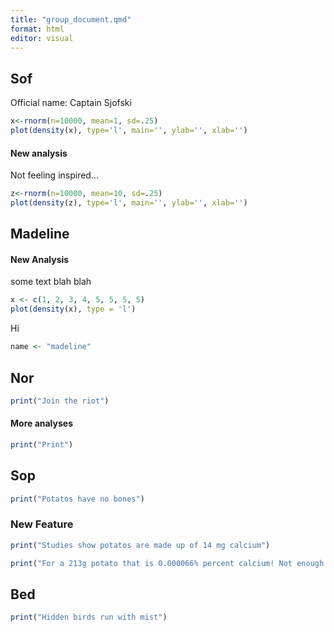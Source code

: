 ```yaml
---
title: "group_document.qmd"
format: html
editor: visual
---
```


## Sof

Official name: Captain Sjofski

```r

x<-rnorm(n=10000, mean=1, sd=.25)
plot(density(x), type='l', main='', ylab='', xlab='')
```

#### New analysis

Not feeling inspired...

```r
z<-rnorm(n=10000, mean=10, sd=.25)
plot(density(z), type='l', main='', ylab='', xlab='')
```

## Madeline

#### New Analysis

some text blah blah

```r

x <- c(1, 2, 3, 4, 5, 5, 5, 5)
plot(density(x), type = 'l')
```

Hi

```r
name <- "madeline"
```

## Nor

```r
print("Join the riot")
```

#### More analyses

```r
print("Print")
```

## Sop

```r
print("Potatos have no bones")
```

### New Feature

```r
print("Studies show potatos are made up of 14 mg calcium")

print("For a 213g potato that is 0.000066% percent calcium! Not enough for bones...")
```

## Bed
```r
print("Hidden birds run with mist")
```
